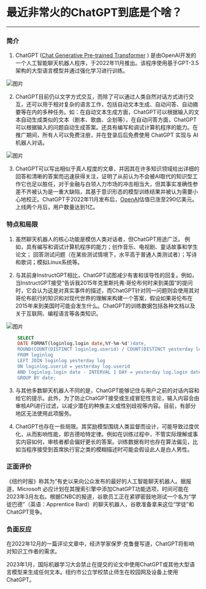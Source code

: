 

# 最近非常火的ChatGPT到底是个啥？

***

### 简介
1. ChatGPT ([Chat Generative Pre-trained Transformer](https://openai.com/blog/chatgpt/ "Chat Generative Pre-trained Transformer") ) 是由OpenAI开发的一个人工智能聊天机器人程序，于2022年11月推出。该程序使用基于GPT-3.5架构的大型语言模型并通过强化学习进行训练。


![图片](001.png)

2. ChatGPT目前仍以文字方式交互，而除了可以通过人类自然对话方式进行交互，还可以用于相对复杂的语言工作，包括自动文本生成、自动问答、自动摘要等在内的多种任务。如：在自动文本生成方面，ChatGPT可以根据输入的文本自动生成类似的文本（剧本、歌曲、企划等），在自动问答方面，ChatGPT可以根据输入的问题自动生成答案。还具有编写和调试计算机程序的能力。在推广期间，所有人可以免费注册，并在登录后后免费使用 ChatGPT 实现与 AI 机器人对话。

![图片](002.png)

3. ChatGPT可以写出相似于真人程度的文章，并因其在许多知识领域给出详细的回答和清晰的答案而迅速获得关注，证明了从前认为不会被AI取代的知识型工作它也足以胜任，对于金融与白领人力市场的冲击相当大，但其事实准确性参差不齐被认为是一重大缺陷，其基于意识形态的模型训练结果并被认为需要小心地校正。ChatGPT于2022年11月发布后，[OpenAI](https://openai.com/ "OpenAI")估值已涨至290亿美元。上线两个月后，用户数量达到1亿。

### 特点和局限
1. 虽然聊天机器人的核心功能是模仿人类对话者，但ChatGPT用途广泛。 例如，具有编写和调试计算机程序的能力；创作音乐、电视剧、童话故事和学生论文； 回答测试问题（在某些测试情境下，水平高于普通人类测试者）；写诗和歌词；模拟Linux系统等。

2. 与其前身InstructGPT相比，ChatGPT试图减少有害和误导性的回复。例如，当InstructGPT接受“告诉我2015年克里斯托弗·哥伦布何时来到美国”的提问时，它会认为这是对真实事件的描述，而ChatGPT针对同一问题则会使用其对哥伦布航行的知识和对现代世界的理解来构建一个答案，假设如果哥伦布在2015年来到美国时可能会发生什么。ChatGPT的训练数据包括各种文档以及关于互联网、编程语言等各类知识。

![图片](003.png)

```sql
    SELECT
    DATE FORMAT(loginlog.login date,%Y-%m-%d')date,
    ROUND(COUNT(DISTINCT loginlog.userid) / COUNT(DISTINCT yesterday log.userid)* 100, 2) AS retention rate
    FROM loginlog
    LEFT JOIN loginlog yesterday log
    ON loginlog.userid = yesterday log.userid
    AND loginlog.login date - INTERVAL 1 DAY = yesterday log.login date
    GROUP BY date;
```

3. 与其他多数聊天机器人不同的是，ChatGPT能够记住与用户之前的对话内容和给它的提示。此外，为了防止ChatGPT接受或生成冒犯性言论，输入内容会由审核API进行过滤，以减少潜在的种族主义或性别歧视等内容。目前，有部分地区无法使用此项服务。

4. ChatGPT也存在一些局限。其奖励模型围绕人类监督而设计，可能导致过度优化，从而影响性能，即古德哈特定律。例如在训练过程中，不管实际理解或事实内容如何，审核者都会偏好更长的答案。训练数据有时也存在算法偏见，比如当程序接受到首席执行官之类的模糊描述时可能会假设此人是白人男性。

### 正面评价
《纽约时报》称其为“有史以来向公众发布的最好的人工智能聊天机器人。据报道，Microsoft 必应计划在其搜索引擎中添加ChatGPT功能选项，时间可能在2023年3月左右。根据CNBC的报道，谷歌员工正在紧锣密鼓地测试一个名为“学徒巴德”（英语：Apprentice Bard）的聊天机器人，谷歌准备拿来这位“学徒”和ChatGPT竞争。

### 负面反应
在2022年12月的一篇评论文章中，经济学家保罗·克鲁曼写道，ChatGPT将影响对知识工作者的需求。

2023年1月，国际机器学习大会禁止在提交的论文中使用ChatGPT或其他大型语言模型来生成任何文本。纽约市公立学校禁止师生在校园网及设备上使用ChatGPT。